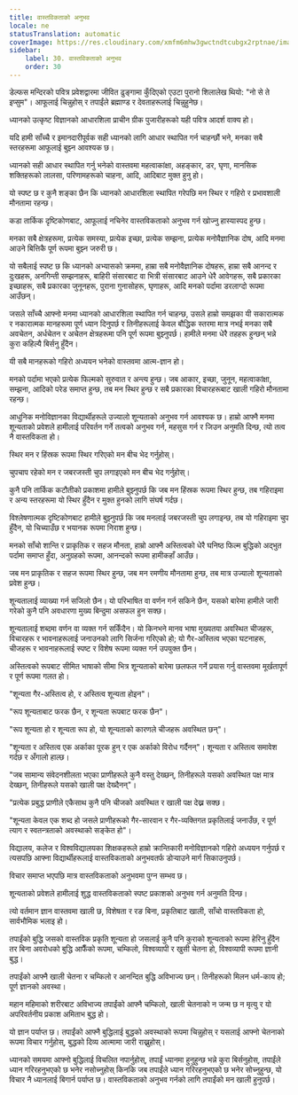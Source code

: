 ```yaml
---
title: वास्तविकताको अनुभव
locale: ne
statusTranslation: automatic
coverImage: https://res.cloudinary.com/xmfm6mhw3gwctndtcubgx2rptnae/image/upload/v1740337243/small_cover_educacion_fundamental_a051170f1c.webp
sidebar:
    label: 30. वास्तविकताको अनुभव
    order: 30
---
```

डेल्फस मन्दिरको पवित्र प्रवेशद्वारमा जीवित ढुङ्गामा कुँदिएको एउटा पुरानो शिलालेख थियो: "नो से ते इप्सुम"। आफूलाई चिन्नुहोस् र तपाईंले ब्रह्माण्ड र देवताहरूलाई चिन्नुहुनेछ।

ध्यानको उत्कृष्ट विज्ञानको आधारशिला प्राचीन ग्रीक पुजारीहरूको यही पवित्र आदर्श वाक्य हो।

यदि हामी साँच्चै र इमानदारीपूर्वक सही ध्यानको लागि आधार स्थापित गर्न चाहन्छौं भने, मनका सबै स्तरहरूमा आफूलाई बुझ्न आवश्यक छ।

ध्यानको सही आधार स्थापित गर्नु भनेको वास्तवमा महत्वाकांक्षा, अहङ्कार, डर, घृणा, मानसिक शक्तिहरूको लालसा, परिणामहरूको चाहना, आदि, आदिबाट मुक्त हुनु हो।

यो स्पष्ट छ र कुनै शङ्का छैन कि ध्यानको आधारशिला स्थापित गरेपछि मन स्थिर र गहिरो र प्रभावशाली मौनतामा रहन्छ।

कडा तार्किक दृष्टिकोणबाट, आफूलाई नचिनेर वास्तविकताको अनुभव गर्न खोज्नु हास्यास्पद हुन्छ।

मनका सबै क्षेत्रहरूमा, प्रत्येक समस्या, प्रत्येक इच्छा, प्रत्येक सम्झना, प्रत्येक मनोवैज्ञानिक दोष, आदि मनमा आउने बित्तिकै पूर्ण रूपमा बुझ्न जरुरी छ।

यो सबैलाई स्पष्ट छ कि ध्यानको अभ्यासको क्रममा, हाम्रा सबै मनोवैज्ञानिक दोषहरू, हाम्रा सबै आनन्द र दुःखहरू, अनगिन्ती सम्झनाहरू, बाहिरी संसारबाट वा भित्री संसारबाट आउने धेरै आवेगहरू, सबै प्रकारका इच्छाहरू, सबै प्रकारका जुनूनहरू, पुराना गुनासोहरू, घृणाहरू, आदि मनको पर्दामा डरलाग्दो रूपमा आउँछन्।

जसले साँच्चै आफ्नो मनमा ध्यानको आधारशिला स्थापित गर्न चाहन्छ, उसले हाम्रो समझका यी सकारात्मक र नकारात्मक मानहरूमा पूर्ण ध्यान दिनुपर्छ र तिनीहरूलाई केवल बौद्धिक स्तरमा मात्र नभई मनका सबै अवचेतन, अर्धचेतन र अचेतन क्षेत्रहरूमा पनि पूर्ण रूपमा बुझ्नुपर्छ। हामीले मनमा धेरै तहहरू हुन्छन् भन्ने कुरा कहिल्यै बिर्सनु हुँदैन।

यी सबै मानहरूको गहिरो अध्ययन भनेको वास्तवमा आत्म-ज्ञान हो।

मनको पर्दामा भएको प्रत्येक फिल्मको सुरुवात र अन्त्य हुन्छ। जब आकार, इच्छा, जुनून, महत्वाकांक्षा, सम्झना, आदिको परेड समाप्त हुन्छ, तब मन स्थिर हुन्छ र सबै प्रकारका विचारहरूबाट खाली गहिरो मौनतामा रहन्छ।

आधुनिक मनोविज्ञानका विद्यार्थीहरूले उज्यालो शून्यताको अनुभव गर्न आवश्यक छ। हाम्रो आफ्नै मनमा शून्यताको प्रवेशले हामीलाई परिवर्तन गर्ने तत्वको अनुभव गर्न, महसुस गर्न र जिउन अनुमति दिन्छ, त्यो तत्व नै वास्तविकता हो।

स्थिर मन र हिंस्रक रूपमा स्थिर गरिएको मन बीच भेद गर्नुहोस्।

चुपचाप रहेको मन र जबरजस्ती चुप लगाइएको मन बीच भेद गर्नुहोस्।

कुनै पनि तार्किक कटौतीको प्रकाशमा हामीले बुझ्नुपर्छ कि जब मन हिंस्रक रूपमा स्थिर हुन्छ, तब गहिराइमा र अन्य स्तरहरूमा यो स्थिर हुँदैन र मुक्त हुनको लागि संघर्ष गर्दछ।

विश्लेषणात्मक दृष्टिकोणबाट हामीले बुझ्नुपर्छ कि जब मनलाई जबरजस्ती चुप लगाइन्छ, तब यो गहिराइमा चुप हुँदैन, यो चिच्याउँछ र भयानक रूपमा निराश हुन्छ।

मनको साँचो शान्ति र प्राकृतिक र सहज मौनता, हाम्रो आफ्नै अस्तित्वको धेरै घनिष्ठ फिल्म बुद्धिको अद्भुत पर्दामा समाप्त हुँदा, अनुग्रहको रूपमा, आनन्दको रूपमा हामीकहाँ आउँछ।

जब मन प्राकृतिक र सहज रूपमा स्थिर हुन्छ, जब मन रमणीय मौनतामा हुन्छ, तब मात्र उज्यालो शून्यताको प्रवेश हुन्छ।

शून्यतालाई व्याख्या गर्न सजिलो छैन। यो परिभाषित वा वर्णन गर्न सकिने छैन, यसको बारेमा हामीले जारी गरेको कुनै पनि अवधारणा मुख्य बिन्दुमा असफल हुन सक्छ।

शून्यतालाई शब्दमा वर्णन वा व्यक्त गर्न सकिँदैन। यो किनभने मानव भाषा मुख्यतया अवस्थित चीजहरू, विचारहरू र भावनाहरूलाई जनाउनको लागि सिर्जना गरिएको हो; यो गैर-अस्तित्व भएका घटनाहरू, चीजहरू र भावनाहरूलाई स्पष्ट र विशेष रूपमा व्यक्त गर्न उपयुक्त छैन।

अस्तित्वको रूपबाट सीमित भाषाको सीमा भित्र शून्यताको बारेमा छलफल गर्ने प्रयास गर्नु वास्तवमा मूर्खतापूर्ण र पूर्ण रूपमा गलत हो।

"शून्यता गैर-अस्तित्व हो, र अस्तित्व शून्यता होइन"।

"रूप शून्यताबाट फरक छैन, र शून्यता रूपबाट फरक छैन"।

"रूप शून्यता हो र शून्यता रूप हो, यो शून्यताको कारणले चीजहरू अवस्थित छन्"।

"शून्यता र अस्तित्व एक अर्काका पूरक हुन् र एक अर्काको विरोध गर्दैनन्"। शून्यता र अस्तित्व समावेश गर्दछ र अँगालो हाल्छ।

"जब सामान्य संवेदनशीलता भएका प्राणीहरूले कुनै वस्तु देख्छन्, तिनीहरूले यसको अवस्थित पक्ष मात्र देख्छन्, तिनीहरूले यसको खाली पक्ष देख्दैनन्"।

"प्रत्येक प्रबुद्ध प्राणीले एकैसाथ कुनै पनि चीजको अवस्थित र खाली पक्ष देख्न सक्छ।

"शून्यता केवल एक शब्द हो जसले प्राणीहरूको गैर-सारवान र गैर-व्यक्तिगत प्रकृतिलाई जनाउँछ, र पूर्ण त्याग र स्वतन्त्रताको अवस्थाको सङ्केत हो"।

विद्यालय, कलेज र विश्वविद्यालयका शिक्षकहरूले हाम्रो क्रान्तिकारी मनोविज्ञानको गहिरो अध्ययन गर्नुपर्छ र त्यसपछि आफ्ना विद्यार्थीहरूलाई वास्तविकताको अनुभवतर्फ डोऱ्याउने मार्ग सिकाउनुपर्छ।

विचार समाप्त भएपछि मात्र वास्तविकताको अनुभवमा पुग्न सम्भव छ।

शून्यताको प्रवेशले हामीलाई शुद्ध वास्तविकताको स्पष्ट प्रकाशको अनुभव गर्न अनुमति दिन्छ।

त्यो वर्तमान ज्ञान वास्तवमा खाली छ, विशेषता र रङ बिना, प्रकृतिबाट खाली, साँचो वास्तविकता हो, सार्वभौमिक भलाइ हो।

तपाईंको बुद्धि जसको वास्तविक प्रकृति शून्यता हो जसलाई कुनै पनि कुराको शून्यताको रूपमा हेरिनु हुँदैन तर बिना अवरोधको बुद्धि आफैँको रूपमा, चम्किलो, विश्वव्यापी र खुसी चेतना हो, विश्वव्यापी रूपमा ज्ञानी बुद्ध।

तपाईंको आफ्नै खाली चेतना र चम्किलो र आनन्दित बुद्धि अविभाज्य छन्। तिनीहरूको मिलन धर्म-काय हो; पूर्ण ज्ञानको अवस्था।

महान महिमाको शरीरबाट अविभाज्य तपाईंको आफ्नै चम्किलो, खाली चेतनाको न जन्म छ न मृत्यु र यो अपरिवर्तनीय प्रकाश अमिताभ बुद्ध हो।

यो ज्ञान पर्याप्त छ। तपाईंको आफ्नै बुद्धिलाई बुद्धको अवस्थाको रूपमा चिन्नुहोस् र यसलाई आफ्नो चेतनाको रूपमा विचार गर्नुहोस्, बुद्धको दिव्य आत्मामा जारी राख्नुहोस्।

ध्यानको समयमा आफ्नो बुद्धिलाई विचलित नपार्नुहोस्, तपाईं ध्यानमा हुनुहुन्छ भन्ने कुरा बिर्सनुहोस्, तपाईंले ध्यान गरिरहनुभएको छ भनेर नसोच्नुहोस् किनकि जब तपाईंले ध्यान गरिरहनुभएको छ भनेर सोच्नुहुन्छ, यो विचार नै ध्यानलाई बिगार्न पर्याप्त छ। वास्तविकताको अनुभव गर्नको लागि तपाईंको मन खाली हुनुपर्छ।

